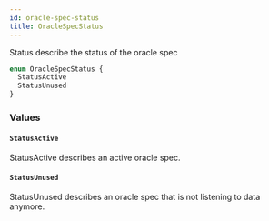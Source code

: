 ```yaml
---
id: oracle-spec-status
title: OracleSpecStatus
---
```


Status describe the status of the oracle spec

```graphql
enum OracleSpecStatus {
  StatusActive
  StatusUnused
}
```

### Values

#### `StatusActive`

StatusActive describes an active oracle spec.

#### `StatusUnused`

StatusUnused describes an oracle spec that is not listening to data
anymore.
